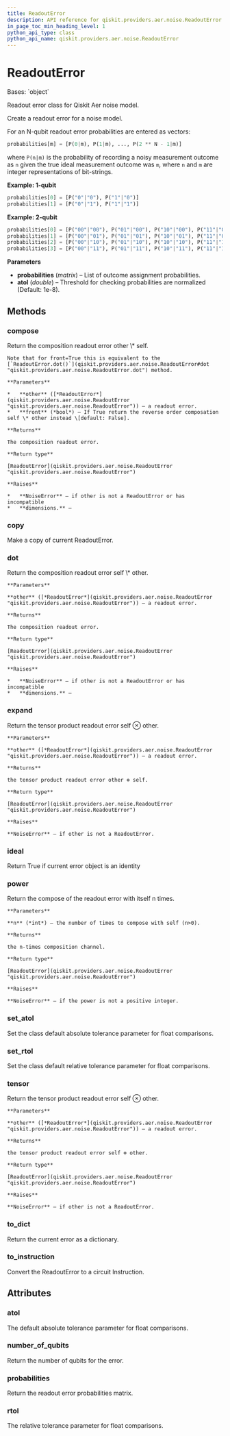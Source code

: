 ```yaml
---
title: ReadoutError
description: API reference for qiskit.providers.aer.noise.ReadoutError
in_page_toc_min_heading_level: 1
python_api_type: class
python_api_name: qiskit.providers.aer.noise.ReadoutError
---
```


# ReadoutError

<Class id="qiskit.providers.aer.noise.ReadoutError" isDedicatedPage={true} github="https://github.com/qiskit/qiskit-aer/tree/stable/0.9/qiskit/providers/aer/noise/errors/readout_error.py" signature="ReadoutError(probabilities, atol=1e-08)" modifiers="class">
  Bases: `object`

  Readout error class for Qiskit Aer noise model.

  Create a readout error for a noise model.

  For an N-qubit readout error probabilities are entered as vectors:

  ```python
  probabilities[m] = [P(0|m), P(1|m), ..., P(2 ** N - 1|m)]
  ```

  where `P(n|m)` is the probability of recording a noisy measurement outcome as `n` given the true ideal measurement outcome was `m`, where `n` and `m` are integer representations of bit-strings.

  **Example: 1-qubit**

  ```python
  probabilities[0] = [P("0"|"0"), P("1"|"0")]
  probabilities[1] = [P("0"|"1"), P("1"|"1")]
  ```

  **Example: 2-qubit**

  ```python
  probabilities[0] = [P("00"|"00"), P("01"|"00"), P("10"|"00"), P("11"|"00")]
  probabilities[1] = [P("00"|"01"), P("01"|"01"), P("10"|"01"), P("11"|"01")]
  probabilities[2] = [P("00"|"10"), P("01"|"10"), P("10"|"10"), P("11"|"10")]
  probabilities[3] = [P("00"|"11"), P("01"|"11"), P("10"|"11"), P("11"|"11")]
  ```

  **Parameters**

  *   **probabilities** (*matrix*) – List of outcome assignment probabilities.
  *   **atol** (*double*) – Threshold for checking probabilities are normalized (Default: 1e-8).

  ## Methods

  <span id="qiskit-providers-aer-noise-readouterror-compose" />

  ### compose

  <Function id="qiskit.providers.aer.noise.ReadoutError.compose" signature="ReadoutError.compose(other, front=False)">
    Return the composition readout error other \* self.

    Note that for front=True this is equivalent to the [`ReadoutError.dot()`](qiskit.providers.aer.noise.ReadoutError#dot "qiskit.providers.aer.noise.ReadoutError.dot") method.

    **Parameters**

    *   **other** ([*ReadoutError*](qiskit.providers.aer.noise.ReadoutError "qiskit.providers.aer.noise.ReadoutError")) – a readout error.
    *   **front** (*bool*) – If True return the reverse order composation self \* other instead \[default: False].

    **Returns**

    The composition readout error.

    **Return type**

    [ReadoutError](qiskit.providers.aer.noise.ReadoutError "qiskit.providers.aer.noise.ReadoutError")

    **Raises**

    *   **NoiseError** – if other is not a ReadoutError or has incompatible
    *   **dimensions.** –
  </Function>

  <span id="qiskit-providers-aer-noise-readouterror-copy" />

  ### copy

  <Function id="qiskit.providers.aer.noise.ReadoutError.copy" signature="ReadoutError.copy()">
    Make a copy of current ReadoutError.
  </Function>

  <span id="qiskit-providers-aer-noise-readouterror-dot" />

  ### dot

  <Function id="qiskit.providers.aer.noise.ReadoutError.dot" signature="ReadoutError.dot(other)">
    Return the composition readout error self \* other.

    **Parameters**

    **other** ([*ReadoutError*](qiskit.providers.aer.noise.ReadoutError "qiskit.providers.aer.noise.ReadoutError")) – a readout error.

    **Returns**

    The composition readout error.

    **Return type**

    [ReadoutError](qiskit.providers.aer.noise.ReadoutError "qiskit.providers.aer.noise.ReadoutError")

    **Raises**

    *   **NoiseError** – if other is not a ReadoutError or has incompatible
    *   **dimensions.** –
  </Function>

  <span id="qiskit-providers-aer-noise-readouterror-expand" />

  ### expand

  <Function id="qiskit.providers.aer.noise.ReadoutError.expand" signature="ReadoutError.expand(other)">
    Return the tensor product readout error self ⊗ other.

    **Parameters**

    **other** ([*ReadoutError*](qiskit.providers.aer.noise.ReadoutError "qiskit.providers.aer.noise.ReadoutError")) – a readout error.

    **Returns**

    the tensor product readout error other ⊗ self.

    **Return type**

    [ReadoutError](qiskit.providers.aer.noise.ReadoutError "qiskit.providers.aer.noise.ReadoutError")

    **Raises**

    **NoiseError** – if other is not a ReadoutError.
  </Function>

  <span id="qiskit-providers-aer-noise-readouterror-ideal" />

  ### ideal

  <Function id="qiskit.providers.aer.noise.ReadoutError.ideal" signature="ReadoutError.ideal()">
    Return True if current error object is an identity
  </Function>

  <span id="qiskit-providers-aer-noise-readouterror-power" />

  ### power

  <Function id="qiskit.providers.aer.noise.ReadoutError.power" signature="ReadoutError.power(n)">
    Return the compose of the readout error with itself n times.

    **Parameters**

    **n** (*int*) – the number of times to compose with self (n>0).

    **Returns**

    the n-times composition channel.

    **Return type**

    [ReadoutError](qiskit.providers.aer.noise.ReadoutError "qiskit.providers.aer.noise.ReadoutError")

    **Raises**

    **NoiseError** – if the power is not a positive integer.
  </Function>

  <span id="qiskit-providers-aer-noise-readouterror-set-atol" />

  ### set\_atol

  <Function id="qiskit.providers.aer.noise.ReadoutError.set_atol" signature="ReadoutError.set_atol(value)" modifiers="classmethod">
    Set the class default absolute tolerance parameter for float comparisons.
  </Function>

  <span id="qiskit-providers-aer-noise-readouterror-set-rtol" />

  ### set\_rtol

  <Function id="qiskit.providers.aer.noise.ReadoutError.set_rtol" signature="ReadoutError.set_rtol(value)" modifiers="classmethod">
    Set the class default relative tolerance parameter for float comparisons.
  </Function>

  <span id="qiskit-providers-aer-noise-readouterror-tensor" />

  ### tensor

  <Function id="qiskit.providers.aer.noise.ReadoutError.tensor" signature="ReadoutError.tensor(other)">
    Return the tensor product readout error self ⊗ other.

    **Parameters**

    **other** ([*ReadoutError*](qiskit.providers.aer.noise.ReadoutError "qiskit.providers.aer.noise.ReadoutError")) – a readout error.

    **Returns**

    the tensor product readout error self ⊗ other.

    **Return type**

    [ReadoutError](qiskit.providers.aer.noise.ReadoutError "qiskit.providers.aer.noise.ReadoutError")

    **Raises**

    **NoiseError** – if other is not a ReadoutError.
  </Function>

  <span id="qiskit-providers-aer-noise-readouterror-to-dict" />

  ### to\_dict

  <Function id="qiskit.providers.aer.noise.ReadoutError.to_dict" signature="ReadoutError.to_dict()">
    Return the current error as a dictionary.
  </Function>

  <span id="qiskit-providers-aer-noise-readouterror-to-instruction" />

  ### to\_instruction

  <Function id="qiskit.providers.aer.noise.ReadoutError.to_instruction" signature="ReadoutError.to_instruction()">
    Convert the ReadoutError to a circuit Instruction.
  </Function>

  ## Attributes

  ### atol

  <Attribute id="qiskit.providers.aer.noise.ReadoutError.atol">
    The default absolute tolerance parameter for float comparisons.
  </Attribute>

  ### number\_of\_qubits

  <Attribute id="qiskit.providers.aer.noise.ReadoutError.number_of_qubits">
    Return the number of qubits for the error.
  </Attribute>

  ### probabilities

  <Attribute id="qiskit.providers.aer.noise.ReadoutError.probabilities">
    Return the readout error probabilities matrix.
  </Attribute>

  ### rtol

  <Attribute id="qiskit.providers.aer.noise.ReadoutError.rtol">
    The relative tolerance parameter for float comparisons.
  </Attribute>
</Class>

